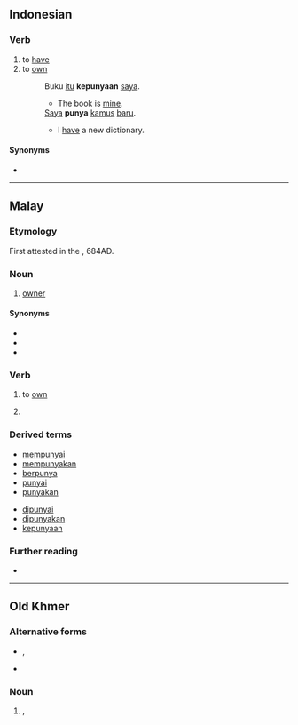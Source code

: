 ==Indonesian==

===Verb===
{{id-verb}}

# to [[have]]
# to [[own]]
#: Buku [[itu]] '''kepunyaan''' [[saya]].
#:* The book is [[mine]].
#: [[saya|Saya]] '''punya''' [[kamus]] [[baru]].
#:* I [[have]] a new dictionary.

====Synonyms====
* {{l|id|milik}}

----

==Malay==

===Etymology===
First attested in the {{w|Talang Tuo inscription}}, 684AD.

===Noun===
{{ms-noun|j=ڤوڽا}}

# [[owner]]

====Synonyms====
* {{l|ms|pemilik}}
* {{l|ms|tuan}}
* {{l|ms|empunya}}

===Verb===
{{ms-verb|j=ڤوڽا}}

# to [[own]]
#: {{ux|ms|Buku [[ini]] [[saya]] '''punya'''.|This book is mine.}}
# {{lb|ms|spoken}} {{n-g|Emphasizes a word that is repeated}}

===Derived terms===
{{der-top}}
* [[mempunyai]]
* [[mempunyakan]]
* [[berpunya]]
* [[punyai]]
* [[punyakan]]
{{der-mid}}
* [[dipunyai]]
* [[dipunyakan]]
* [[kepunyaan]]
{{der-bottom}}

===Further reading===
* {{R:PRPM}}

----

==Old Khmer==

===Alternative forms===
* {{l|mkh-okm|puṇya}}, {{l|mkh-okm|បុណ្យ}}
* {{l|mkh-okm|បុន្យ}}

===Noun===
{{head|mkh-okm|noun}}

# {{form of|mkh-okm|Latin script form|បុន្យ}}, {{alternative spelling of|nocap=1|mkh-okm|បុណ្យ||tr=puṇya|t=[[merit]]}}